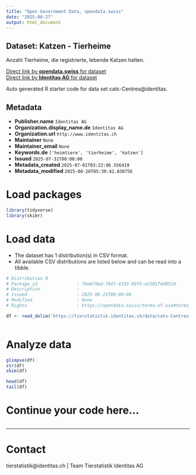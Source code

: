 ```yaml
---
title: "Open Government Data, opendata.swiss"
date: "2025-08-27"
output: html_document
---
```


## Dataset: Katzen - Tierheime

Anzahl Tierheime, die registrierte, lebende Katzen halten.

[Direct link by **opendata.swiss** for dataset](https://opendata.swiss/de/dataset/katzen-tierheime)<br>
[Direct link by **Identitas AG** for dataset](https://tierstatistik.identitas.ch/)

Auto generated R starter code for data set cats-Centres@identitas.

## Metadata

- **Publisher.name** `Identitas AG`
- **Organization.display_name.de** `Identitas AG`
- **Organization.url** `http://www.identitas.ch`
- **Maintainer** `None`
- **Maintainer_email** `None`
- **Keywords.de** `['heimtiere', 'tierheime', 'katzen']`
- **Issued** `2025-07-31T00:00:00`
- **Metadata_created** `2025-07-01T03:22:06.556419`
- **Metadata_modified** `2025-08-26T05:30:42.838756`


# Load packages

```r

library(tidyverse)
library(skimr)

```

# Load data

-   The dataset has 1 distribution(s) in CSV format.
-   All available CSV distributions are listed below and can be read into a tibble.

```r

# Distribution 0
# Package_id               : 79e67ded-7847-4183-99f5-e250174d852d
# Description              : 
# Issued                   : 2025-08-25T00:00:00
# Modified                 : None
# Rights                   : https://opendata.swiss/terms-of-use#terms_by

df <- read_delim('https://tierstatistik.identitas.ch/data/cats-Centres.csv')



```

# Analyze data

```r

glimpse(df)
str(df)
skim(df)

head(df)
tail(df)

```

# Continue your code here...

```r

```

------------------------------------------------------------------------

# Contact

tierstatistik@identitas.ch | Team Tierstatistik Identitas AG
